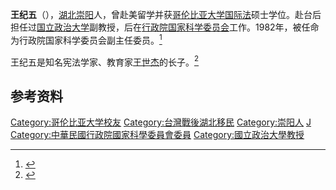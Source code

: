 '''王纪五'''（{{bd|1927年||1991年}}），[[湖北|湖北]][[崇阳|崇阳]]人，曾赴美留学并获[[哥伦比亚大学|哥伦比亚大学]][[国际法|国际法]]硕士学位。赴台后担任过[[国立政治大学|国立政治大学]]副教授，后在[[行政院国家科学委员会|行政院国家科学委员会]]工作。1982年，被任命为行政院国家科学委员会副主任委员。<ref>{{cite web|url=http://www.huaxia.com/lasd/hxrwk/ddrw/tw/2003/07/505854.html|title=王纪五|publisher=华夏经纬网}}</ref>

王纪五是知名宪法学家、教育家[[王世杰_(中華民國政治家)|王世杰]]的长子。<ref>{{cite web|url=http://whu.cuepa.cn/show_more.php?doc_id=1903|title=台北拜谒王世杰校长墓|publisher=武汉大学报|date=2007-03-09|accessdate=2010-09-23|archive-date=2016-03-05|archive-url=https://web.archive.org/web/20160305161532/http://whu.cuepa.cn/show_more.php?doc_id=1903|dead-url=no}}</ref>

== 参考资料 ==
{{reflist}}

{{TW-poli-bio-stub}}

{{DEFAULTSORT:Wang王}}
[[Category:哥伦比亚大学校友|Category:哥伦比亚大学校友]]
[[Category:台灣戰後湖北移民|Category:台灣戰後湖北移民]]
[[Category:崇阳人|Category:崇阳人]]
[[Category:王姓|J]]
[[Category:中華民國行政院國家科學委員會委員|Category:中華民國行政院國家科學委員會委員]]
[[Category:國立政治大學教授|Category:國立政治大學教授]]